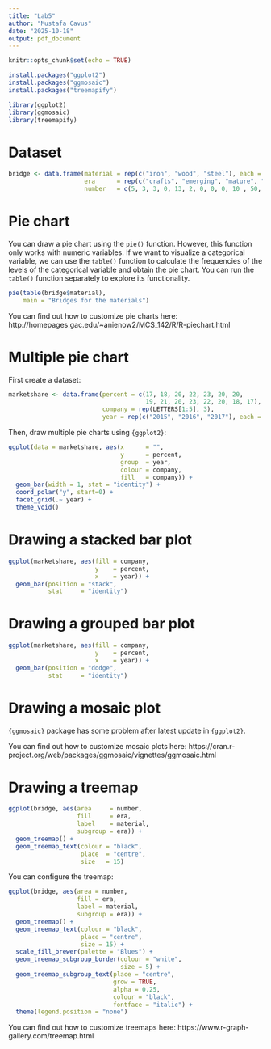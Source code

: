 ```yaml
---
title: "Lab5"
author: "Mustafa Cavus"
date: "2025-10-18"
output: pdf_document
---
```


```r
knitr::opts_chunk$set(echo = TRUE)
```

```r
install.packages("ggplot2")
install.packages("ggmosaic")
install.packages("treemapify")

library(ggplot2)
library(ggmosaic)
library(treemapify)
```


# Dataset

```r
bridge <- data.frame(material = rep(c("iron", "wood", "steel"), each = 4),
                     era      = rep(c("crafts", "emerging", "mature", "modern"), 3),
                     number   = c(5, 3, 3, 0, 13, 2, 0, 0, 0, 10 , 50, 19))
```


# Pie chart

You can draw a pie chart using the `pie()` function. However, this function only 
works with numeric variables. If we want to visualize a categorical variable, 
we can use the `table()` function to calculate the frequencies of the levels of 
the categorical variable and obtain the pie chart. You can run the `table()` 
function separately to explore its functionality.

```r
pie(table(bridge$material),
    main = "Bridges for the materials")
```

You can find out how to customize pie charts here:
http://homepages.gac.edu/~anienow2/MCS_142/R/R-piechart.html


# Multiple pie chart

First create a dataset:

```r
marketshare <- data.frame(percent = c(17, 18, 20, 22, 23, 20, 20, 
                                      19, 21, 20, 23, 22, 20, 18, 17),
                          company = rep(LETTERS[1:5], 3),
                          year = rep(c("2015", "2016", "2017"), each = 5))
```

Then, draw multiple pie charts using `{ggplot2}`:

```r
ggplot(data = marketshare, aes(x      = "", 
                               y      = percent, 
                               group  = year, 
                               colour = company, 
                               fill   = company)) +
  geom_bar(width = 1, stat = "identity") +
  coord_polar("y", start=0) + 
  facet_grid(.~ year) +
  theme_void()
```


# Drawing a stacked bar plot

```r
ggplot(marketshare, aes(fill = company, 
                        y    = percent, 
                        x    = year)) + 
  geom_bar(position = "stack", 
           stat     = "identity")
```


# Drawing a grouped bar plot

```r
ggplot(marketshare, aes(fill = company, 
                        y    = percent, 
                        x    = year)) + 
  geom_bar(position = "dodge", 
           stat     = "identity")
```


# Drawing a mosaic plot

`{ggmosaic}` package has some problem after latest update in `{ggplot2}`.

You can find out how to customize mosaic plots here:
https://cran.r-project.org/web/packages/ggmosaic/vignettes/ggmosaic.html


# Drawing a treemap

```r
ggplot(bridge, aes(area     = number, 
                   fill     = era, 
                   label    = material,
                   subgroup = era)) +
  geom_treemap() +
  geom_treemap_text(colour = "black",
                    place  = "centre",
                    size   = 15)
```

You can configure the treemap:

```r
ggplot(bridge, aes(area = number, 
                   fill = era, 
                   label = material,
                   subgroup = era)) +
  geom_treemap() +
  geom_treemap_text(colour = "black",
                    place = "centre",
                    size = 15) +
  scale_fill_brewer(palette = "Blues") +
  geom_treemap_subgroup_border(colour = "white", 
                               size = 5) +
  geom_treemap_subgroup_text(place = "centre", 
                             grow = TRUE,
                             alpha = 0.25, 
                             colour = "black",
                             fontface = "italic") +
  theme(legend.position = "none")
```

You can find out how to customize treemaps here:
https://www.r-graph-gallery.com/treemap.html
